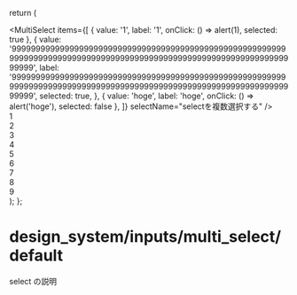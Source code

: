 
  return (
    <div>
      <MultiSelect
        items={[
          { value: '1', label: '1', onClick: () => alert(1), selected: true },
          {
            value:
              '999999999999999999999999999999999999999999999999999999999999999999999999999999999999999999999999999999999999999999999999',
            label:
              '999999999999999999999999999999999999999999999999999999999999999999999999999999999999999999999999999999999999999999999999',
            selected: true,
          },
          { value: 'hoge', label: 'hoge', onClick: () => alert('hoge'), selected: false },
        ]}
        selectName="selectを複数選択する"
      />
      <br />1
      <br />2
      <br />3
      <br />4
      <br />5
      <br />6
      <br />7
      <br />8
      <br />9
    </div>
  );
};

<Meta title="design_system/inputs/multi_select/default" component={Component} />

# design_system/inputs/multi_select/default

select の説明

<Story name="default" args={{}}></Story>

<Source>
  <Component />
</Source>

<Props story="default" />
